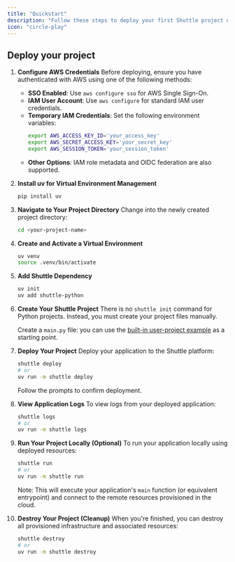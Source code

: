 ```yaml
---
title: "Quickstart"
description: "Follow these steps to deploy your first Shuttle project using Python"
icon: "circle-play"
---
```


## Deploy your project

1.  **Configure AWS Credentials**
    Before deploying, ensure you have authenticated with AWS using one of the following methods:
    -   **SSO Enabled**: Use `aws configure sso` for AWS Single Sign-On.
    -   **IAM User Account**: Use `aws configure` for standard IAM user credentials.
    -   **Temporary IAM Credentials**: Set the following environment variables:
        ```sh
        export AWS_ACCESS_KEY_ID='your_access_key'
        export AWS_SECRET_ACCESS_KEY='your_secret_key'
        export AWS_SESSION_TOKEN='your_session_token'
        ```
    -   **Other Options**: IAM role metadata and OIDC federation are also supported.

2.  **Install uv for Virtual Environment Management**
    ```sh
    pip install uv
    ```

3.  **Navigate to Your Project Directory**
    Change into the newly created project directory:
    ```sh
    cd <your-project-name>
    ```

4.  **Create and Activate a Virtual Environment**
    ```sh
    uv venv
    source .venv/bin/activate
    ```

5.  **Add Shuttle Dependency**
    ```sh
    uv init
    uv add shuttle-python
    ```

6.  **Create Your Shuttle Project**
    There is no `shuttle init` command for Python projects. Instead, you must create your project files manually.

    Create a `main.py` file: you can use the [built-in user-project example](https://github.com/shuttle-hq/shuttle-python/blob/main/user-project/__main__.py) as a starting point.


7.  **Deploy Your Project**
    Deploy your application to the Shuttle platform:
    ```sh
    shuttle deploy
    # or
    uv run -m shuttle deploy
    ```
    Follow the prompts to confirm deployment.

8.  **View Application Logs**
    To view logs from your deployed application:
    ```sh
    shuttle logs
    # or
    uv run -m shuttle logs
    ```

9.  **Run Your Project Locally (Optional)**
    To run your application locally using deployed resources:
    ```sh
    shuttle run
    # or
    uv run -m shuttle run
    ```
    Note: This will execute your application's `main` function (or equivalent entrypoint) and connect to the remote resources provisioned in the cloud.

10. **Destroy Your Project (Cleanup)**
    When you're finished, you can destroy all provisioned infrastructure and associated resources:
    ```sh
    shuttle destroy
    # or
    uv run -m shuttle destroy
    ```

